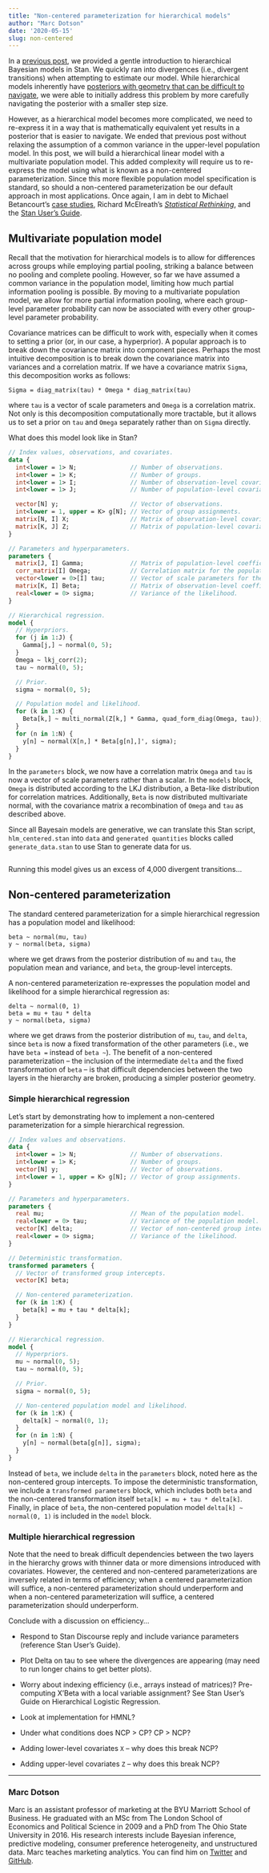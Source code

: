 ```yaml
---
title: "Non-centered parameterization for hierarchical models"
author: "Marc Dotson"
date: '2020-05-15'
slug: non-centered
---
```


In a [previous post](https://www.occasionaldivergences.com/post/stan-hierarchical/), we provided a gentle introduction to hierarchical Bayesian models in Stan. We quickly ran into divergences (i.e., divergent transitions) when attempting to estimate our model. While hierarchical models inherently have [posteriors with geometry that can be difficult to navigate](https://arxiv.org/abs/1312.0906), we were able to initially address this problem by more carefully navigating the posterior with a smaller step size.

However, as a hierarchical model becomes more complicated, we need to re-express it in a way that is mathematically equivalent yet results in a posterior that is easier to navigate. We ended that previous post without relaxing the assumption of a common variance in the upper-level population model. In this post, we will build a hierarchical linear model with a multivariate population model. This added complexity will require us to re-express the model using what is known as a non-centered parameterization. Since this more flexible population model specification is standard, so should a non-centered parameterization be our default approach in most applications. Once again, I am in debt to Michael Betancourt's [case studies](https://betanalpha.github.io/writing/), Richard McElreath's [*Statistical Rethinking*](https://xcelab.net/rm/statistical-rethinking/), and the [Stan User's Guide](https://mc-stan.org/docs/2_23/stan-users-guide/index.html).

## Multivariate population model

Recall that the motivation for hierarchical models is to allow for differences across groups while employing partial pooling, striking a balance between no pooling and complete pooling. However, so far we have assumed a common variance in the population model, limiting how much partial information pooling is possible. By moving to a multivariate population model, we allow for more partial information pooling, where each group-level parameter probability can now be associated with every other group-level parameter probability.

Covariance matrices can be difficult to work with, especially when it comes to setting a prior (or, in our case, a hyperprior). A popular approach is to break down the covariance matrix into component pieces. Perhaps the most intuitive decomposition is to break down the covariance matrix into variances and a correlation matrix. If we have a covariance matrix `Sigma`, this decomposition works as follows:

```
Sigma = diag_matrix(tau) * Omega * diag_matrix(tau)
```

where `tau` is a vector of scale parameters and `Omega` is a correlation matrix. Not only is this decomposition computationally more tractable, but it allows us to set a prior on `tau` and `Omega` separately rather than on `Sigma` directly.

What does this model look like in Stan?

```stan
// Index values, observations, and covariates.
data {
  int<lower = 1> N;               // Number of observations.
  int<lower = 1> K;               // Number of groups.
  int<lower = 1> I;               // Number of observation-level covariates.
  int<lower = 1> J;               // Number of population-level covariates.

  vector[N] y;                    // Vector of observations.
  int<lower = 1, upper = K> g[N]; // Vector of group assignments.
  matrix[N, I] X;                 // Matrix of observation-level covariates.
  matrix[K, J] Z;                 // Matrix of population-level covariates.
}

// Parameters and hyperparameters.
parameters {
  matrix[J, I] Gamma;             // Matrix of population-level coefficients.
  corr_matrix[I] Omega;           // Correlation matrix for the population model.
  vector<lower = 0>[I] tau;       // Vector of scale parameters for the population model.
  matrix[K, I] Beta;              // Matrix of observation-level coefficients.
  real<lower = 0> sigma;          // Variance of the likelihood.
}

// Hierarchical regression.
model {
  // Hyperpriors.
  for (j in 1:J) {
    Gamma[j,] ~ normal(0, 5);
  }
  Omega ~ lkj_corr(2);
  tau ~ normal(0, 5);

  // Prior.
  sigma ~ normal(0, 5);

  // Population model and likelihood.
  for (k in 1:K) {
    Beta[k,] ~ multi_normal(Z[k,] * Gamma, quad_form_diag(Omega, tau));
  }
  for (n in 1:N) {
    y[n] ~ normal(X[n,] * Beta[g[n],]', sigma);
  }
}
```

In the `parameters` block, we now have a correlation matrix `Omega` and `tau` is now a vector of scale parameters rather than a scalar. In the `models` block, `Omega` is distributed according to the LKJ distribution, a Beta-like distribution for correlation matrices. Additionally, `Beta` is now distributed multivariate normal, with the covariance matrix a recombination of `Omega` and `tau` as described above.

Since all Bayesain models are generative, we can translate this Stan script, `hlm_centered.stan` into `data` and `generated quantities` blocks called `generate_data.stan` to use Stan to generate data for us.

```stan

```

Running this model gives us an excess of 4,000 divergent transitions...

## Non-centered parameterization

The standard centered parameterization for a simple hierarchical regression has a population model and likelihood:

```
beta ~ normal(mu, tau)
y ~ normal(beta, sigma)
```

where we get draws from the posterior distribution of `mu` and `tau`, the population mean and variance, and `beta`, the group-level intercepts.

A non-centered parameterization re-expresses the population model and likelihood for a simple hierarchical regression as:

```
delta ~ normal(0, 1)
beta = mu + tau * delta
y ~ normal(beta, sigma)
```

where we get draws from the posterior distribution of `mu`, `tau`, and `delta`, since `beta` is now a fixed transformation of the other parameters (i.e., we have `beta =` instead of `beta ~`). The benefit of a non-centered parameterization -- the inclusion of the intermediate `delta` and the fixed transformation of `beta` -- is that difficult dependencies between the two layers in the hierarchy are broken, producing a simpler posterior geometry.

### Simple hierarchical regression

Let's start by demonstrating how to implement a non-centered parameterization for a simple hierarchical regression.

```stan
// Index values and observations.
data {
  int<lower = 1> N;               // Number of observations.
  int<lower = 1> K;               // Number of groups.
  vector[N] y;                    // Vector of observations.
  int<lower = 1, upper = K> g[N]; // Vector of group assignments.
}

// Parameters and hyperparameters.
parameters {
  real mu;                        // Mean of the population model.
  real<lower = 0> tau;            // Variance of the population model.
  vector[K] delta;                // Vector of non-centered group intercepts.
  real<lower = 0> sigma;          // Variance of the likelihood.
}

// Deterministic transformation.
transformed parameters {
  // Vector of transformed group intercepts.
  vector[K] beta;

  // Non-centered parameterization.
  for (k in 1:K) {
    beta[k] = mu + tau * delta[k];
  }
}

// Hierarchical regression.
model {
  // Hyperpriors.
  mu ~ normal(0, 5);
  tau ~ normal(0, 5);

  // Prior.
  sigma ~ normal(0, 5);

  // Non-centered population model and likelihood.
  for (k in 1:K) {
    delta[k] ~ normal(0, 1);
  }
  for (n in 1:N) {
    y[n] ~ normal(beta[g[n]], sigma);
  }
}
```

Instead of `beta`, we include `delta` in the `parameters` block, noted here as the non-centered group intercepts. To impose the deterministic transformation, we include a `transformed parameters` block, which includes both `beta` and the non-centered transformation itself `beta[k] = mu + tau * delta[k]`. Finally, in place of `beta`, the non-centered population model `delta[k] ~ normal(0, 1)` is included in the `model` block.

### Multiple hierarchical regression

Note that the need to break difficult dependencies between the two layers in the hierarchy grows with thinner data or more dimensions introduced with covariates. However, the centered and non-centered parameterizations are inversely related in terms of efficiency; when a centered parameterization will suffice, a non-centered parameterization should underperform and when a non-centered parameterization will suffice, a centered parameterization should underperform.

Conclude with a discussion on efficiency...

- Respond to Stan Discourse reply and include variance parameters (reference Stan User's Guide).
- Plot Delta on tau to see where the divergences are appearing (may need to run longer chains to get better plots).

- Worry about indexing efficiency (i.e., arrays instead of matrices)? Pre-computing X'Beta with a local variable assignment? See Stan User's Guide on Hierarchical Logistic Regression.
- Look at implementation for HMNL?
- Under what conditions does NCP > CP? CP > NCP?
- Adding lower-level covariates `X` -- why does this break NCP?
- Adding upper-level covariates `Z` -- why does this break NCP?

-----

### Marc Dotson

Marc is an assistant professor of marketing at the BYU Marriott School of Business. He graduated with an MSc from The London School of Economics and Political Science in 2009 and a PhD from The Ohio State University in 2016. His research interests include Bayesian inference, predictive modeling, consumer preference heterogeneity, and unstructured data. Marc teaches marketing analytics. You can find him on [Twitter](https://twitter.com/marcdotson) and [GitHub](https://github.com/marcdotson).
